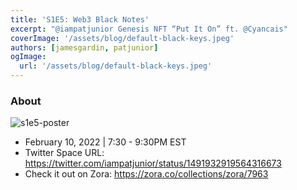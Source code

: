 ```yaml
---
title: 'S1E5: Web3 Black Notes'
excerpt: "@iampatjunior Genesis NFT “Put It On” ft. @Cyancais"
coverImage: '/assets/blog/default-black-keys.jpeg'
authors: [jamesgardin, patjunior]
ogImage:
  url: '/assets/blog/default-black-keys.jpeg'
---
```


### About

![s1e5-poster](https://user-images.githubusercontent.com/78528185/154459907-1cbb9558-3756-437a-8a1e-e4cb58442843.jpeg)

* February 10, 2022 | 7:30 - 9:30PM EST
* Twitter Space URL: https://twitter.com/iampatjunior/status/1491932919564316673
* Check it out on Zora: https://zora.co/collections/zora/7963
